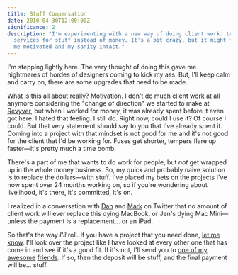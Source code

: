 ```yaml
---
title: Stuff Compensation
date: 2010-04-30T12:00:00Z
significance: 2
description: "I'm experimenting with a new way of doing client work: trading my
  services for stuff instead of money. It's a bit crazy, but it might just keep
  me motivated and my sanity intact."
---
```


I'm stepping lightly here. The very thought of doing this gave me nightmares of hordes of designers coming to kick my ass. But, I'll keep calm and carry on, there are some upgrades that need to be made.

What is this all about really? Motivation. I don't do much client work at all anymore considering the "change of direction" we started to make at [Revyver][1], but when I worked for money, it was already spent before it even got here. I hated that feeling. I still do. Right now, could I use it? Of course I could. But that very statement should say to you that I've already spent it. Coming into a project with that mindset is not good for me and it's not good for the client that I'd be working for. Fuses get shorter, tempers flare up faster—it's pretty much a time bomb.

There's a part of me that wants to do work for people, but _not_ get wrapped up in the whole money business. So, my quick and probably naive solution is to replace the dollars—with stuff. I've placed my bets on the projects I've now spent over 24 months working on, so if you're wondering about livelihood, it's there, it's committed, it's on.

I realized in a conversation with [Dan][2] and [Mark][3] on Twitter that no amount of client work will ever replace this dying MacBook, or Jen's dying Mac Mini—unless the payment is a replacement... or an iPad.

So that's the way _I'll_ roll. If you have a project that you need done, [let me know][4]. I'll look over the project like I have looked at every other one that has come in and see if it's a good fit. If it's not, I'll send you to [one of my][5] [awesome][6] [friends][7]. If so, then the deposit will be stuff, and the final payment will be... stuff.

[1]: http://revyver.com/
[2]: http://twitter.com/danrubin/
[3]: http://markjardine.com/
[4]: mailto:bryan@revyver.com
[5]: http://blueflavor.com/
[6]: http://gregnewman.org/
[7]: http://komodomedia.com/
